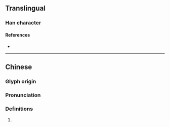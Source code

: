 {{character info/new}}
==Translingual==

===Han character===
{{Han char|rn=30|rad=口|as=16|sn=19|four=|canj=RIDR|ids=⿰口磨}}

====References====
* {{Han ref|kx=0213.471|hdz=10703.081|uh=56B0|ud=22192}}

----

==Chinese==
{{zh-forms}}

===Glyph origin===
{{Han etym}}

===Pronunciation===
{{zh-pron
|m=mó
|mc=y
|oc=y
|cat=
}}

===Definitions===
{{zh-hanzi}}

# {{rfdef|zh}}